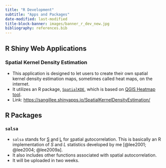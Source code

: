 ```yaml
---
title: "R Development"
subtitle: "Apps and Packages"
date-modified: last-modified
title-block-banner: images/banner_r_dev_new.jpg
bibliography: references.bib
---
```


## R Shiny Web Applications

### Spatial Kernel Density Estimation

-   This application is designed to let users to create their own spatial kernel density estimation maps, sometimes called heat maps, on the internet.
-   It utilizes an R package, [`SpatialKDE`](https://cran.r-project.org/web/packages/SpatialKDE/vignettes/SpatialKDE.html), which is based on [QGIS Heatmap tool](https://grindgis.com/software/heat-map-using-qgis).
-   Link: <https://sangillee.shinyapps.io/SpatialKernelDensityEstimation/>

## R Packages

### `salsa`

-   `salsa` stands for [S]{.underline} [a]{.underline}nd [L]{.underline} for [s]{.underline}patial [a]{.underline}utocorrelation. This is basically an R implementation of *S* and *L* statistics developed by me [@lee2001; @lee2004; @lee2009a].
-   It also includes other functions associated with spatial autocorrelation.
-   It will be uploaded in two weeks.
